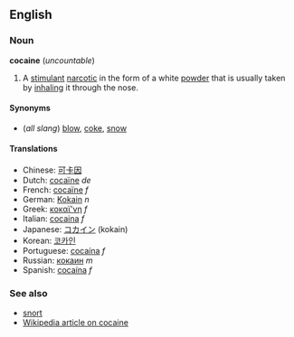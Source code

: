 ==English==
===Noun===
'''cocaine''' (''uncountable'')

# A [[stimulant]] [[narcotic]] in the form of a white [[powder]] that is usually taken by [[inhale|inhaling]] it through the nose.

====Synonyms====
*(''all slang'') [[blow]], [[coke]], [[snow]]

====Translations====
*Chinese: [[可卡因]]
*Dutch: [[cocaïne]] ''de''
*French: [[cocaïne]] ''f''
*German: [[Kokain]] ''n''
*Greek: [[κοκαϊ'νη]] ''f''
*Italian: [[cocaina]] ''f''
*Japanese: [[コカイン]] (kokain)
*Korean: [[코카인]]
*Portuguese: [[cocaína]] ''f''
*Russian: [[кокаин]] ''m''
*Spanish: [[cocaína]] ''f''

===See also===
*[[snort]]
*[[w:Cocaine|Wikipedia article on cocaine]]